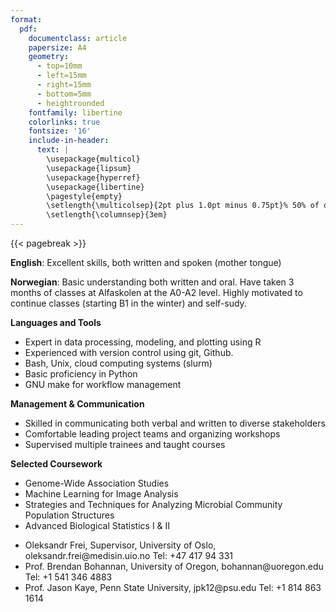 ```yaml
---
format: 
  pdf: 
    documentclass: article
    papersize: A4
    geometry:
      - top=10mm
      - left=15mm
      - right=15mm
      - bottom=5mm
      - heightrounded
    fontfamily: libertine
    colorlinks: true
    fontsize: '16'
    include-in-header: 
      text: |
        \usepackage{multicol}
        \usepackage{lipsum}
        \usepackage{hyperref}
        \usepackage{libertine}
        \pagestyle{empty}
        \setlength{\multicolsep}{2pt plus 1.0pt minus 0.75pt}% 50% of original values
        \setlength{\columnsep}{3em}
---
```

<!-- TITLE -->
\begin{huge}\begin{center}{\bf Andrew Morris, PhD}\end{center}\end{huge}

<!-- CONTACT INFO -->
\begin{center}andrewmorris@mailbox.org ∙ \href{https://ahmorris.org}{Personal Website} ∙ \href{https://github.com/amorris28}{Github} ∙ \href{https://www.linkedin.com/in/andrew-morris-71033a41/}{LinkedIn}
\end{center}
\begin{center}Located in Oslo, Norway
\end{center}
\vspace{5pt}



<!-- EDUCATION: 1ST BULLET -->
\begin{large}
  {\bf EDUCATION}
  \vspace{3pt}
  \hrule
  \vspace{10pt}
  
  {\bf PhD Biology}, (2022) {\it University of Oregon} \hfill Eugene, OR, USA
  
\end{large}

\vspace{5pt}

<!-- EDUCATION: 2ND BULLET -->
\begin{large}

    {\bf MS Soil Science}, (2017) {\it The Pennsylvania State University} \hfill State College, PA, USA
    
\end{large}

\vspace{5pt}

<!-- EDUCATION: 3RD BULLET -->
\begin{large}

{\bf BS Plant Sciences}, (2014) {\it Cornell University} \hfill Ithaca, NY, USA

\end{large}

\vspace{25pt}

<!--EXPERIENCE : 1ST BULLET -->

\begin{large}{\bf RELEVANT EXPERIENCE}

  \vspace{3pt}
  \hrule
  \vspace{10pt}
  {\bf Researcher in Big Data and Precision Medicine}
  \hfill Mar 2024 - Present

  \vspace{-0.17cm}

  Postdoctoral Scholar, Centre for Precision Psychiatry, University of Oslo
  \hfill Oslo, Norway
  
\end{large}
\parbox{400pt}{
  \begin{itemize}
 \item Tested models predicting age of diagnosis for cancer, dementia, and cardiovascular disease using genetic and clinical data from Norwegian public health registries and biobanks 
 \item Developed software packages to standardize risk prediction for multiple diseases across programming languages (R, Python, Matlab)
 \item Implemented models using containerized software (Docker, Singularity) in a high-performance cloud computing environment
 \item Organized the 2024 Bioinformatics Workshop Week in Oslo, Norway with 11 workshops and over 100 participants
\end{itemize}
}

\vspace{15pt}

<!-- EXPERIENCE : 2ND BULLET-->

\begin{large}
  
  {\bf Researcher in Quantitative Genetics}
  \hfill Mar 2022 - Dec 2023
  \vspace{-0.17cm}

  Postdoctoral scholar, Institute of Ecology and Evolution, University of Oregon
  \hfill Eugene, OR, USA
  
\end{large}

\parbox{400pt}{
  \begin{itemize}
\item Analyzed the heritability of microbiomes across humans and other hosts, published in \textit{Nature Microbiology}
\item Organized Symbiosis Theory Workshop with international collaborators in Eugene, OR, USA
\end{itemize}
}

\vspace{15pt}

<!-- EXPERIENCE : 4TH BULLET -->

\begin{large}

  {\bf Visiting Scholar} \hfill Sep 2022
  
  \vspace{-0.17cm}

  Department of Biotechnology and Food Science, NTNU \hfill Trondheim, Norway
  
\end{large}

\parbox{400pt}{
  \begin{itemize}

\item Conducted sampling of water and zebrafish from aquaculture facilities for DNA extraction and sequencing of environmental and host-associated microbiome DNA
\end{itemize}
}

\vspace{15pt}

<!-- EXPERIENCE : 3RD BULLET-->

\begin{large}
  {\bf PhD Research Fellow} \hfill Aug 2017 - Mar 2022

  \vspace{-0.17cm}

  Institute of Ecology and Evolution, University of Oregon \hfill Eugene, OR, USA

\end{large}

\parbox{400pt}{
  \begin{itemize}
\item Received multiple grants and awards including a \$3 million (USD) grant and a 5-year research fellowship from the U.S. National Science Foundation
\item Developed bioinformatic pipelines for the analysis of microbiome data in a cloud computing environment using bash, Python, R, and slurm
\item Supervised prospective PhD students in lab work, data analysis, and communication
\item Instructor for courses in introductory biology, genetics, and scientific computing
\end{itemize}
}

\vspace{15pt}

<!-- EXPERIENCE : 5TH BULLET-->

\begin{large}

  {\bf MS Research Fellow} \hfill Aug 2015 - Jul 2017

  \vspace{-0.17cm}
  
  Department of Ecosystem Science and Management, 
  Penn State University
  \hfill State College, PA, USA
  
\end{large}

\parbox{400pt}{
  \begin{itemize}
\item Conducted field trials with industry partners at research stations and on farms to test strategies to reduce nutrient losses
\item Delivered data analysis results using linear mixed models and machine learning (random forests) in R that guided on-farm practices to balance profitability with environmental impacts
\item Presented results to diverse stakeholders including industry partners, farmers, and scientists
\end{itemize}
}


{{< pagebreak >}}

<!-- LANGUAGES -->
\begin{large}
{\bf LANGUAGES}
  \vspace{3pt}
  \hrule
  \vspace{10pt}
  
\end{large}

**English**: Excellent skills, both written and spoken (mother tongue)

**Norwegian**: Basic understanding both written and oral. Have taken 3 months of classes at Alfaskolen at the A0-A2 level. Highly motivated to continue classes (starting B1 in the winter) and self-sudy.

\vspace{30pt}

<!-- SKILLS -->
\begin{large}{\bf SKILLS \& TOOLS}
  \vspace{3pt}
  \hrule
  \vspace{10pt}
\end{large}

**Languages and Tools**

 * Expert in data processing, modeling, and plotting using R
 * Experienced with version control using git, Github.
 * Bash, Unix, cloud computing systems (slurm)
 * Basic proficiency in Python
 * GNU make for workflow management

  \vspace{10pt}

**Management \& Communication**

 * Skilled in communicating both verbal and written to diverse stakeholders
 * Comfortable leading project teams and organizing workshops
 * Supervised multiple trainees and taught courses
 
  \vspace{10pt}

**Selected Coursework**

* Genome-Wide Association Studies
* Machine Learning for Image Analysis
* Strategies and Techniques for Analyzing Microbial Community Population Structures
* Advanced Biological Statistics I \& II

\vspace{30pt}

<!-- REFERENCES -->
\begin{large}
{\bf REFERENCES}
  \vspace{3pt}
  \hrule
  \vspace{10pt}
    
  \vspace{-0.17cm}
\end{large}

 * Oleksandr Frei, Supervisor, University of Oslo, oleksandr.frei@medisin.uio.no Tel: +47 417 94 331
 * Prof. Brendan Bohannan, University of Oregon, bohannan@uoregon.edu Tel: +1 541 346 4883
 * Prof. Jason Kaye, Penn State University, jpk12@psu.edu Tel: +1 814 863 1614
